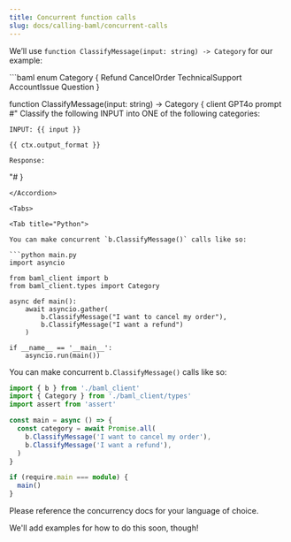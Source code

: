 ```yaml
---
title: Concurrent function calls
slug: docs/calling-baml/concurrent-calls
---
```



We’ll use `function ClassifyMessage(input: string) -> Category` for our example:

<Accordion title="classify-message.baml">
```baml
enum Category {
    Refund
    CancelOrder
    TechnicalSupport
    AccountIssue
    Question
}

function ClassifyMessage(input: string) -> Category {
  client GPT4o
  prompt #"
    Classify the following INPUT into ONE
    of the following categories:

    INPUT: {{ input }}

    {{ ctx.output_format }}

    Response:
  "#
}
```
</Accordion>

<Tabs>

<Tab title="Python">

You can make concurrent `b.ClassifyMessage()` calls like so:

```python main.py
import asyncio

from baml_client import b
from baml_client.types import Category

async def main():
    await asyncio.gather(
        b.ClassifyMessage("I want to cancel my order"),
        b.ClassifyMessage("I want a refund")
    )

if __name__ == '__main__':
    asyncio.run(main())
```
</Tab>

<Tab title="TypeScript">

You can make concurrent `b.ClassifyMessage()` calls like so:

```ts main.ts
import { b } from './baml_client'
import { Category } from './baml_client/types'
import assert from 'assert'

const main = async () => {
  const category = await Promise.all(
    b.ClassifyMessage('I want to cancel my order'),
    b.ClassifyMessage('I want a refund'),
  )
}

if (require.main === module) {
  main()
}

```
</Tab>

<Tab title="OpenAPI">
Please reference the concurrency docs for your language of choice.

We'll add examples for how to do this soon, though!
</Tab>

</Tabs>